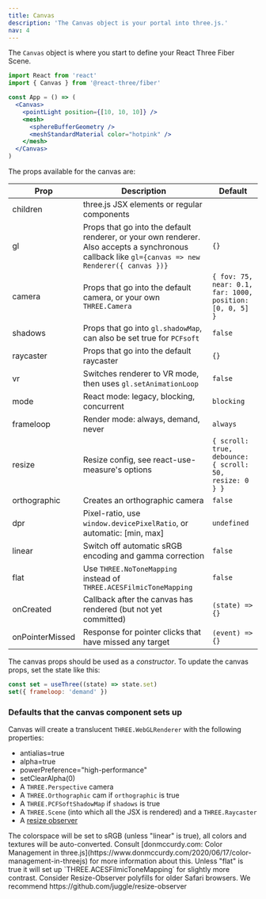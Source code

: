 ```yaml
---
title: Canvas
description: 'The Canvas object is your portal into three.js.'
nav: 4
---
```


The `Canvas` object is where you start to define your React Three Fiber Scene.

```jsx
import React from 'react'
import { Canvas } from '@react-three/fiber'

const App = () => (
  <Canvas>
    <pointLight position={[10, 10, 10]} />
    <mesh>
      <sphereBufferGeometry />
      <meshStandardMaterial color="hotpink" />
    </mesh>
  </Canvas>
)
```

The props available for the canvas are:

| Prop            | Description                                                                                                                                       | Default                                                  |
| --------------- | ------------------------------------------------------------------------------------------------------------------------------------------------- | -------------------------------------------------------- |
| children        | three.js JSX elements or regular components                                                                                                       |                                                          |
| gl              | Props that go into the default renderer, or your own renderer. Also accepts a synchronous callback like `gl={canvas => new Renderer({ canvas })}` | `{}`                                                     |
| camera          | Props that go into the default camera, or your own `THREE.Camera`                                                                                 | `{ fov: 75, near: 0.1, far: 1000, position: [0, 0, 5] }` |
| shadows         | Props that go into `gl.shadowMap`, can also be set true for `PCFsoft`                                                                             | `false`                                                  |
| raycaster       | Props that go into the default raycaster                                                                                                          | `{}`                                                     |
| vr              | Switches renderer to VR mode, then uses `gl.setAnimationLoop`                                                                                     | `false`                                                  |
| mode            | React mode: legacy, blocking, concurrent                                                                                                          | `blocking`                                               |
| frameloop       | Render mode: always, demand, never                                                                                                                | `always`                                                 |
| resize          | Resize config, see react-use-measure's options                                                                                                    | `{ scroll: true, debounce: { scroll: 50, resize: 0 } }`  |
| orthographic    | Creates an orthographic camera                                                                                                                    | `false`                                                  |
| dpr             | Pixel-ratio, use `window.devicePixelRatio`, or automatic: [min, max]                                                                              | `undefined`                                              |
| linear          | Switch off automatic sRGB encoding and gamma correction                                                                                           | `false`                                                  |
| flat            | Use `THREE.NoToneMapping` instead of `THREE.ACESFilmicToneMapping`                                                                                | `false`                                                  |
| onCreated       | Callback after the canvas has rendered (but not yet committed)                                                                                    | `(state) => {}`                                          |
| onPointerMissed | Response for pointer clicks that have missed any target                                                                                           | `(event) => {}`                                          |

The canvas props should be used as a _constructor_. To update the canvas props, set the state like this:

```jsx
const set = useThree((state) => state.set)
set({ frameloop: 'demand' })
```

### Defaults that the canvas component sets up

Canvas will create a translucent `THREE.WebGLRenderer` with the following properties:

- antialias=true
- alpha=true
- powerPreference="high-performance"
- setClearAlpha(0)
- A `THREE.Perspective` camera
- A `THREE.Orthographic` cam if `orthographic` is true
- A `THREE.PCFSoftShadowMap` if `shadows` is true
- A `THREE.Scene` (into which all the JSX is rendered) and a `THREE.Raycaster`
- A [resize observer](https://github.com/react-spring/react-use-measure)

<Hint>
  The colorspace will be set to sRGB (unless "linear" is true), all colors and textures will be
  auto-converted. Consult [donmccurdy.com: Color Management in
  three.js](https://www.donmccurdy.com/2020/06/17/color-management-in-threejs) for more information
  about this. Unless "flat" is true it will set up `THREE.ACESFilmicToneMapping` for slightly more
  contrast.
</Hint>

<Hint>
  Consider Resize-Observer polyfills for older Safari browsers. We recommend
  https://github.com/juggle/resize-observer
</Hint>
